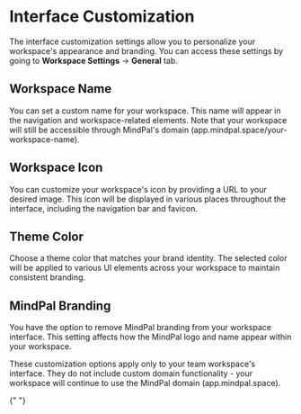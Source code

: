 # Interface Customization

The interface customization settings allow you to personalize your workspace's appearance and branding. You can access these settings by going to **Workspace Settings** → **General** tab.

## Workspace Name

You can set a custom name for your workspace. This name will appear in the navigation and workspace-related elements. Note that your workspace will still be accessible through MindPal's domain (app.mindpal.space/your-workspace-name).

## Workspace Icon

You can customize your workspace's icon by providing a URL to your desired image. This icon will be displayed in various places throughout the interface, including the navigation bar and favicon.

## Theme Color

Choose a theme color that matches your brand identity. The selected color will be applied to various UI elements across your workspace to maintain consistent branding.

## MindPal Branding

You have the option to remove MindPal branding from your workspace interface. This setting affects how the MindPal logo and name appear within your workspace.


<Callout emoji="💡">
  These customization options apply only to your team workspace's interface.
  They do not include custom domain functionality - your workspace will continue
  to use the MindPal domain (app.mindpal.space).
</Callout>


<PageFooter />{" "}
